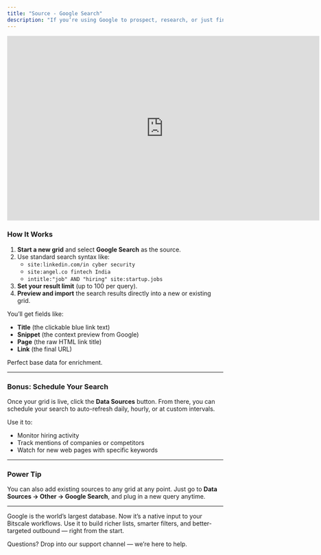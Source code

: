 ```yaml
---
title: "Source - Google Search"
description: "If you’re using Google to prospect, research, or just find relevant web pages — you’ll love what Bitscale’s Google Search integration can do. With our built-in support for advanced Google search operators, you can spin up curated lead or research lists in seconds. No scraping scripts. No browser extensions. Just pure results, directly into your grid."
---
```


<iframe width="728" height="430" src="https://www.youtube.com/embed/U2a12LyvFeU?si=e2yZiciM6neNvN-I" title="YouTube video player" frameborder="0" allow="accelerometer; autoplay; clipboard-write; encrypted-media; gyroscope; picture-in-picture; web-share" referrerpolicy="strict-origin-when-cross-origin" allowfullscreen></iframe>

### How It Works

1. **Start a new grid** and select **Google Search** as the source.
2. Use standard search syntax like:
   - `site:linkedin.com/in cyber security`
   - `site:angel.co fintech India`
   - `intitle:"job" AND "hiring" site:startup.jobs`
3. **Set your result limit** (up to 100 per query).
4. **Preview and import** the search results directly into a new or existing grid.

You’ll get fields like:

- **Title** (the clickable blue link text)
- **Snippet** (the context preview from Google)
- **Page** (the raw HTML link title)
- **Link** (the final URL)

Perfect base data for enrichment.

---

### Bonus: Schedule Your Search

Once your grid is live, click the **Data Sources** button. From there, you can schedule your search to auto-refresh daily, hourly, or at custom intervals.

Use it to:

- Monitor hiring activity
- Track mentions of companies or competitors
- Watch for new web pages with specific keywords

---

### Power Tip

You can also add existing sources to any grid at any point. Just go to **Data Sources → Other → Google Search**, and plug in a new query anytime.

---

Google is the world’s largest database. Now it’s a native input to your Bitscale workflows. Use it to build richer lists, smarter filters, and better-targeted outbound — right from the start.

Questions? Drop into our support channel — we’re here to help.